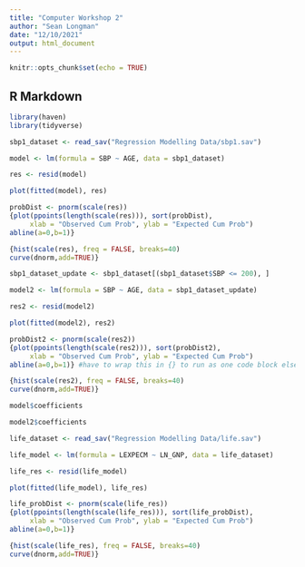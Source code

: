 ```yaml
---
title: "Computer Workshop 2"
author: "Sean Longman"
date: "12/10/2021"
output: html_document
---
```


```r
knitr::opts_chunk$set(echo = TRUE)
```

## R Markdown


```r
library(haven)
library(tidyverse)
```


```r
sbp1_dataset <- read_sav("Regression Modelling Data/sbp1.sav")
```

```r
model <- lm(formula = SBP ~ AGE, data = sbp1_dataset)
```

```r
res <- resid(model)
```

```r
plot(fitted(model), res)
```

```r
probDist <- pnorm(scale(res))
{plot(ppoints(length(scale(res))), sort(probDist),
     xlab = "Observed Cum Prob", ylab = "Expected Cum Prob")
abline(a=0,b=1)}
```

```r
{hist(scale(res), freq = FALSE, breaks=40)
curve(dnorm,add=TRUE)}
```

```r
sbp1_dataset_update <- sbp1_dataset[(sbp1_dataset$SBP <= 200), ]
```


```r
model2 <- lm(formula = SBP ~ AGE, data = sbp1_dataset_update)
```

```r
res2 <- resid(model2)
```

```r
plot(fitted(model2), res2)
```

```r
probDist2 <- pnorm(scale(res2))
{plot(ppoints(length(scale(res2))), sort(probDist2),
     xlab = "Observed Cum Prob", ylab = "Expected Cum Prob")
abline(a=0,b=1)} #have to wrap this in {} to run as one code block else you get an error - damn markdown files
```

```r
{hist(scale(res2), freq = FALSE, breaks=40)
curve(dnorm,add=TRUE)}
```
```r
model$coefficients
```
```r
model2$coefficients
```

```r
life_dataset <- read_sav("Regression Modelling Data/life.sav")
```

```r
life_model <- lm(formula = LEXPECM ~ LN_GNP, data = life_dataset)
```

```r
life_res <- resid(life_model)
```

```r
plot(fitted(life_model), life_res)
```
```r
life_probDist <- pnorm(scale(life_res))
{plot(ppoints(length(scale(life_res))), sort(life_probDist),
     xlab = "Observed Cum Prob", ylab = "Expected Cum Prob")
abline(a=0,b=1)}
```

```r
{hist(scale(life_res), freq = FALSE, breaks=40)
curve(dnorm,add=TRUE)}
```